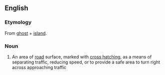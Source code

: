 ==English==

===Etymology===
From [[ghost]] + [[island]].

===Noun===
{{en-noun}}

# {{label|en|British}} An area of [[road]] surface, marked with [[crosshatch|cross hatching]], as a means of separating traffic, reducing speed, or to provide a safe area to turn right across approaching traffic